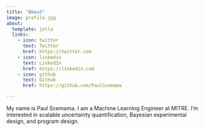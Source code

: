 ```yaml
---
title: "About"
image: profile.jpg
about:
  template: jolla
  links:
    - icon: twitter
      text: Twitter
      href: https://twitter.com
    - icon: linkedin
      text: LinkedIn
      href: https://linkedin.com
    - icon: github
      text: Github
      href: https://github.com/PaulScemama

---
```


My name is Paul Scemama. I am a Machine Learning Engineer at MITRE. I'm interested in scalable uncertainty quantification, Bayesian experimental design, and program design. 
